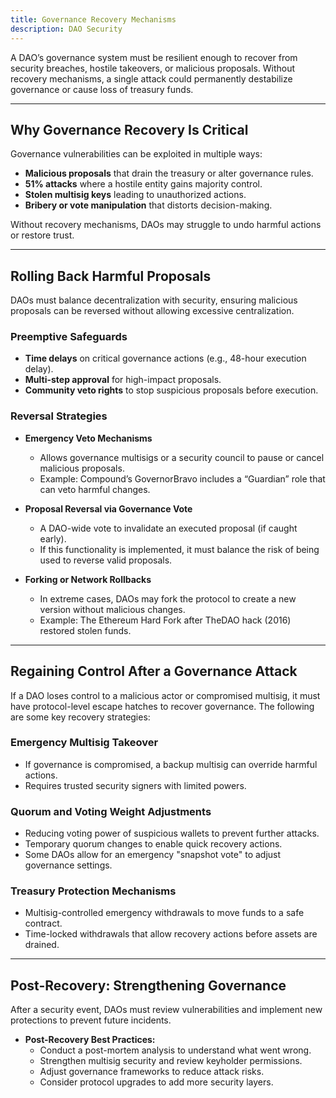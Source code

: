 ```yaml
---
title: Governance Recovery Mechanisms
description: DAO Security
---
```


A DAO’s governance system must be resilient enough to recover from security breaches, hostile takeovers, or malicious proposals. Without recovery mechanisms, a single attack could permanently destabilize governance or cause loss of treasury funds.  

---

## Why Governance Recovery Is Critical  

Governance vulnerabilities can be exploited in multiple ways:  
- **Malicious proposals** that drain the treasury or alter governance rules.  
- **51% attacks** where a hostile entity gains majority control.  
- **Stolen multisig keys** leading to unauthorized actions.  
- **Bribery or vote manipulation** that distorts decision-making.  

Without recovery mechanisms, DAOs may struggle to undo harmful actions or restore trust.  

---

## Rolling Back Harmful Proposals  

DAOs must balance decentralization with security, ensuring malicious proposals can be reversed without allowing excessive centralization.  

### Preemptive Safeguards  
- **Time delays** on critical governance actions (e.g., 48-hour execution delay).  
- **Multi-step approval** for high-impact proposals.  
- **Community veto rights** to stop suspicious proposals before execution.  

### Reversal Strategies  
- **Emergency Veto Mechanisms**  
   - Allows governance multisigs or a security council to pause or cancel malicious proposals.  
   - Example: Compound’s GovernorBravo includes a “Guardian” role that can veto harmful changes.  

- **Proposal Reversal via Governance Vote**  
   - A DAO-wide vote to invalidate an executed proposal (if caught early).  
   - If this functionality is implemented, it must balance the risk of being used to reverse valid proposals.

- **Forking or Network Rollbacks**  
   - In extreme cases, DAOs may fork the protocol to create a new version without malicious changes.  
   - Example: The Ethereum Hard Fork after TheDAO hack (2016) restored stolen funds.  

---

## Regaining Control After a Governance Attack  

If a DAO loses control to a malicious actor or compromised multisig, it must have protocol-level escape hatches to recover governance. The following are some key recovery strategies:  

### Emergency Multisig Takeover  
- If governance is compromised, a backup multisig can override harmful actions.  
- Requires trusted security signers with limited powers.  

### Quorum and Voting Weight Adjustments  
- Reducing voting power of suspicious wallets to prevent further attacks.  
- Temporary quorum changes to enable quick recovery actions.  
- Some DAOs allow for an emergency "snapshot vote" to adjust governance settings.  

### Treasury Protection Mechanisms  
- Multisig-controlled emergency withdrawals to move funds to a safe contract.  
- Time-locked withdrawals that allow recovery actions before assets are drained.  

---

## Post-Recovery: Strengthening Governance  

After a security event, DAOs must review vulnerabilities and implement new protections to prevent future incidents.  

- **Post-Recovery Best Practices:**  
  - Conduct a post-mortem analysis to understand what went wrong.  
  - Strengthen multisig security and review keyholder permissions.  
  - Adjust governance frameworks to reduce attack risks.  
  - Consider protocol upgrades to add more security layers.  

